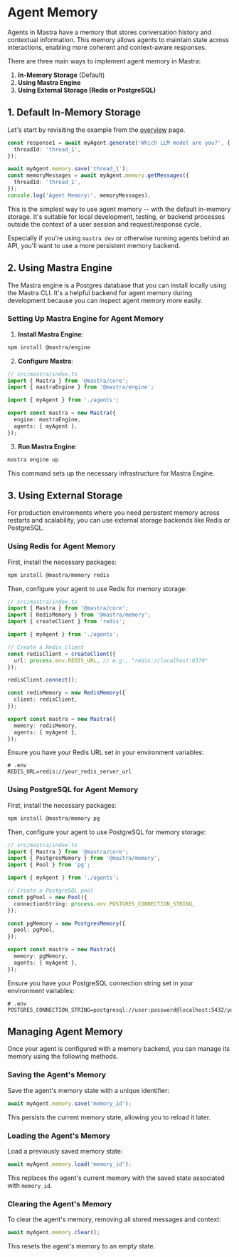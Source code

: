 # Agent Memory

Agents in Mastra have a memory that stores conversation history and contextual information. This memory allows agents to maintain state across interactions, enabling more coherent and context-aware responses.

There are three main ways to implement agent memory in Mastra:

1. **In-Memory Storage** (Default)
2. **Using Mastra Engine**
3. **Using External Storage (Redis or PostgreSQL)**

## 1. Default In-Memory Storage

Let's start by revisiting the example from the [overview](/guide/creating-agents/00-overview.mdx) page.

```typescript showLineNumbers filename="src/mastra/index.ts" copy
const response1 = await myAgent.generate('Which LLM model are you?', {
  threadId: 'thread_1',
});

await myAgent.memory.save('thread_1');
const memoryMessages = await myAgent.memory.getMessages({
  threadId: 'thread_1',
});
console.log('Agent Memory:', memoryMessages);
```

This is the simplest way to use agent memory -- with the default in-memory storage. It's suitable for local development, testing, or backend processes outside the context of a user session and request/response cycle.

Especially if you're using `mastra dev` or otherwise running agents behind an API, you'll want to use a more persistent memory backend.

## 2. Using Mastra Engine

The Mastra engine is a Postgres database that you can install locally using the Mastra CLI. It's a helpful backend for agent memory during development because you can inspect agent memory more easily.

### Setting Up Mastra Engine for Agent Memory

1. **Install Mastra Engine**:

```bash npm2yarn copy
npm install @mastra/engine
```

2. **Configure Mastra**:

```typescript showLineNumbers
// src/mastra/index.ts
import { Mastra } from '@mastra/core';
import { mastraEngine } from '@mastra/engine';

import { myAgent } from './agents';

export const mastra = new Mastra({
  engine: mastraEngine,
  agents: { myAgent },
});
```

3. **Run Mastra Engine**:

```bash
mastra engine up
```

This command sets up the necessary infrastructure for Mastra Engine.

## 3. Using External Storage

For production environments where you need persistent memory across restarts and scalability, you can use external storage backends like Redis or PostgreSQL.

### Using Redis for Agent Memory

First, install the necessary packages:

```bash
npm install @mastra/memory redis
```

Then, configure your agent to use Redis for memory storage:

```typescript
// src/mastra/index.ts
import { Mastra } from '@mastra/core';
import { RedisMemory } from '@mastra/memory';
import { createClient } from 'redis';

import { myAgent } from './agents';

// Create a Redis client
const redisClient = createClient({
  url: process.env.REDIS_URL, // e.g., "redis://localhost:6379"
});

redisClient.connect();

const redisMemory = new RedisMemory({
  client: redisClient,
});

export const mastra = new Mastra({
  memory: redisMemory,
  agents: { myAgent },
});
```

Ensure you have your Redis URL set in your environment variables:

```env
# .env
REDIS_URL=redis://your_redis_server_url
```

### Using PostgreSQL for Agent Memory

First, install the necessary packages:

```bash
npm install @mastra/memory pg
```

Then, configure your agent to use PostgreSQL for memory storage:

```typescript
// src/mastra/index.ts
import { Mastra } from '@mastra/core';
import { PostgresMemory } from '@mastra/memory';
import { Pool } from 'pg';

import { myAgent } from './agents';

// Create a PostgreSQL pool
const pgPool = new Pool({
  connectionString: process.env.POSTGRES_CONNECTION_STRING,
});

const pgMemory = new PostgresMemory({
  pool: pgPool,
});

export const mastra = new Mastra({
  memory: pgMemory,
  agents: { myAgent },
});
```

Ensure you have your PostgreSQL connection string set in your environment variables:

```env
# .env
POSTGRES_CONNECTION_STRING=postgresql://user:password@localhost:5432/your_database
```

## Managing Agent Memory

Once your agent is configured with a memory backend, you can manage its memory using the following methods.

### Saving the Agent's Memory

Save the agent's memory state with a unique identifier:

```typescript
await myAgent.memory.save('memory_id');
```

This persists the current memory state, allowing you to reload it later.

### Loading the Agent's Memory

Load a previously saved memory state:

```typescript
await myAgent.memory.load('memory_id');
```

This replaces the agent's current memory with the saved state associated with `memory_id`.

### Clearing the Agent's Memory

To clear the agent's memory, removing all stored messages and context:

```typescript
await myAgent.memory.clear();
```

This resets the agent's memory to an empty state.
